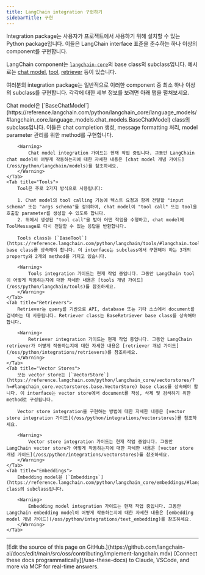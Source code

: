 ```yaml
---
title: LangChain integration 구현하기
sidebarTitle: 구현
---
```


Integration package는 사용자가 프로젝트에서 사용하기 위해 설치할 수 있는 Python package입니다. 이들은 LangChain interface 표준을 준수하는 하나 이상의 component를 구현합니다.

LangChain component는 [`langchain-core`](https://github.com/langchain-ai/langchain/tree/master/libs/core)의 base class의 subclass입니다. 예시로는 [chat model](/oss/python/integrations/chat), [tool](/oss/python/integrations/tools), [retriever](/oss/python/integrations/retrievers) 등이 있습니다.

여러분의 integration package는 일반적으로 이러한 component 중 최소 하나 이상의 subclass를 구현합니다. 각각에 대한 세부 정보를 보려면 아래 탭을 펼쳐보세요.

<Tabs>
    <Tab title="Chat Models">
        Chat model은 [`BaseChatModel`](https://reference.langchain.com/python/langchain_core/language_models/#langchain_core.language_models.chat_models.BaseChatModel) class의 subclass입니다. 이들은 chat completion 생성, message formatting 처리, model parameter 관리를 위한 method를 구현합니다.

        <Warning>
            Chat model integration 가이드는 현재 작업 중입니다. 그동안 LangChain chat model이 어떻게 작동하는지에 대한 자세한 내용은 [chat model 개념 가이드](/oss/python/langchain/models)를 참조하세요.
        </Warning>
    </Tab>
    <Tab title="Tools">
        Tool은 주로 2가지 방식으로 사용됩니다:

        1. Chat model의 tool calling 기능에 텍스트 요청과 함께 전달할 "input schema" 또는 "args schema"를 정의하여, chat model이 "tool call" 또는 tool을 호출할 parameter를 생성할 수 있도록 합니다.
        2. 위에서 생성된 "tool call"을 받아 어떤 작업을 수행하고, chat model에 ToolMessage로 다시 전달할 수 있는 응답을 반환합니다.

        Tools class는 [`BaseTool`](https://reference.langchain.com/python/langchain/tools/#langchain.tools.BaseTool) base class를 상속해야 합니다. 이 interface는 subclass에서 구현해야 하는 3개의 property와 2개의 method를 가지고 있습니다.

        <Warning>
            Tools integration 가이드는 현재 작업 중입니다. 그동안 LangChain tool이 어떻게 작동하는지에 대한 자세한 내용은 [tools 개념 가이드](/oss/python/langchain/tools)를 참조하세요.
        </Warning>
    </Tab>
    <Tab title="Retrievers">
        Retriever는 query를 기반으로 API, database 또는 기타 소스에서 document를 검색하는 데 사용됩니다. Retriever class는 BaseRetriever base class를 상속해야 합니다.

        <Warning>
            Retriever integration 가이드는 현재 작업 중입니다. 그동안 LangChain retriever가 어떻게 작동하는지에 대한 자세한 내용은 [retriever 개념 가이드](/oss/python/integrations/retrievers)를 참조하세요.
        </Warning>
    </Tab>
    <Tab title="Vector Stores">
        모든 vector store는 [`VectorStore`](https://reference.langchain.com/python/langchain_core/vectorstores/?h=#langchain_core.vectorstores.base.VectorStore) base class를 상속해야 합니다. 이 interface는 vector store에서 document를 작성, 삭제 및 검색하기 위한 method로 구성됩니다.

        Vector store integration을 구현하는 방법에 대한 자세한 내용은 [vector store integration 가이드](/oss/python/integrations/vectorstores)를 참조하세요.

        <Warning>
            Vector store integration 가이드는 현재 작업 중입니다. 그동안 LangChain vector store가 어떻게 작동하는지에 대한 자세한 내용은 [vector store 개념 가이드](/oss/python/integrations/vectorstores)를 참조하세요.
        </Warning>
    </Tab>
    <Tab title="Embeddings">
        Embedding model은 [`Embeddings`](https://reference.langchain.com/python/langchain_core/embeddings/#langchain_core.embeddings.embeddings.Embeddings) class의 subclass입니다.

        <Warning>
            Embedding model integration 가이드는 현재 작업 중입니다. 그동안 LangChain embedding model이 어떻게 작동하는지에 대한 자세한 내용은 [embedding model 개념 가이드](/oss/python/integrations/text_embedding)를 참조하세요.
        </Warning>
    </Tab>
</Tabs>

---

<Callout icon="pen-to-square" iconType="regular">
    [Edit the source of this page on GitHub.](https://github.com/langchain-ai/docs/edit/main/src/oss/contributing/implement-langchain.mdx)
</Callout>
<Tip icon="terminal" iconType="regular">
    [Connect these docs programmatically](/use-these-docs) to Claude, VSCode, and more via MCP for    real-time answers.
</Tip>
